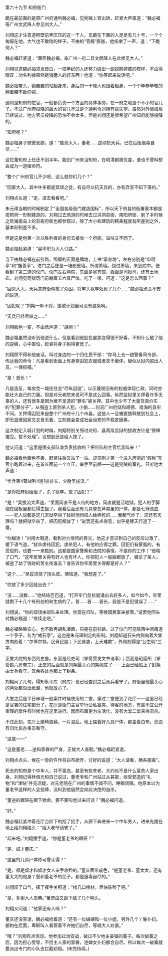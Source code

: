

第六十九节 知府衙门

跪在最前面的是原广州府通判魏必福，见髡贼上官出轿，赶紧大声禀道：“魏必福等广州文武降人参见刘大人。”

刘翔这才注意道照壁前黑压压的这一干人，见跪在下面的人足足有几十号，一个个匍匐在地，大气也不敢喘的样子。不由的“官瘾”膨胀，他咳嗽了一声，道：“下跪何人？”

魏必福赶紧道：“罪臣魏必福，率广州一府二县文武降人在此候见大人。”

刘翔见这魏必福须发皆白，一把年纪的人还努力做出一副奴颜婢膝的模样，不由得暗叹：功名利禄果然是消磨人的好东西！他道：“你等起来说话吧。”

魏必福带头，颤巍巍的站起身来，身后的一干降人也跟着起身，一个个毕恭毕敬的躬着腰不敢仰视。

通判是知府的佐官，一般都负责一个方面的具体事务，在一府之地是个不小的官儿了。不过广州府投降的最大的官儿不过是个通判令刘翔有些失望。虽然对外情报局已经说过，地方官员投降的恐怕不会太多，但是刘翔还是很希望广州知府能够投降的。

“知府呢？”

魏必福身子微微发颤，道：“启禀大人，董老……逆顽抗天兵，已在后衙服毒自尽……”

这位董知府上任还不到半年。能到广州来当知府，在明清都属优差，谁也不曾料想会成为一道催命符。

“整个广州府官儿不少吧，这么就你们几个？”

“回禀大人，其中许多都是冥顽之徒，有自尽以抗天兵的，亦有弃官不知下落的。”

刘翔点头道：“走，进去看看吧。”

朱元璋当朝的时候制定了“全国各级衙门建造国标”，所以天下府县的衙署基本都是按照同一形制建造的。刘翔过去旅游的时候去过洪洞县衙、南阳府衙，到了本时候之后海南岛上的县衙府衙也都参观过，除了大小和建筑的精美程度有所差别之外，基本形制差不多。

但是这是他第一次以胜利者的身份去接收一个府衙。滋味又不同了。

魏必福赶紧道：“容卑职为大人引路。”

当下由魏必福在前引路，照壁的正面是牌坊，上书“承宣坊”，左右分别是“申明亭”和“旌善亭”。进门之后便是一堵影壁墙。所谓萧墙。绕过萧墙，来到院中。便看到了第二道的仪门。仪门左右两院，东面是寅宾馆，西面是司狱司，还有土地庙。刘翔见司狱司门前躺着五六具尸体。吃了一惊，问道：“这是怎么回事？”

“回禀大人，天兵来府衙释放了众囚，将牢头狱卒处死了几个……”魏必福忐忑不安的说道。

“囚犯呢？”刘翔一听不对，接收计划里可没有这条啊。

“天兵已经尽纵之……”

刘翔脸色一变，不由低声道：“胡闹！”

魏必福虽然没听到他说什么，但是看到他脸色霎那变得很不好看，不知什么触了他的逆鳞，心中害怕，赶紧将身子躬得更低了。

刘翔顾不得和他废话。叫过身边的一个归化民干部：“你马上去一趟警备司令部，传达我的命令：凡是看到街面上有身穿囚犯衣服或者衣不蔽体，疑似从狱内脱出人员，一律抓捕。”

“是！首长！”

凡是造反，每攻克一城往往会“尽纵囚徒”，以示蔑视旧有的权威体现仁政，同时亦能壮大自己的力量。但是对元老院来说可不是这么回事。纵然监狱里关押着许多无辜的人，还有很多是因为微不足道的“罪名”被关押。其中也少不了大量货真价实的“犯罪分子”，从强盗土匪到杀人犯，小偷……何况广州府狱和顺德、南海的县牢不同。关押得囚犯来自整个广州府十几个州县。这些人一旦被直接释放到社会上，即无盘缠回家又衣食无着，立刻就会变成社会治安的不稳定因素。

这次制定入城计划的时候，刘翔特别关照过对府、县两级监狱的接收方针是“原样接受。暂不处理”。没想到还是给人搅了。

他又问道：“这里是哪支部队谁负责接收的？把带队的主官给我叫来！”

魏必福看他面色不善，赶紧往后又站了一站。却见刚才第一个进入府衙的“假髡”军官小跑着过来，在首长面前一个立正，举手至前额――这是髡贼的军礼。只听他大声道：

“步兵第4营战列4连1排排长，少尉吴拔流。”

“是你把府狱给砸了，杀了狱卒。放了囚犯？”

“是！”吴拔流大声道，“里面简直不是人待的地方，简直就是活地狱。犯人的手脚枷在枷板里都烂得生蛆了。我看后面还有几具卷在芦席里的尸体，都是七窍流血――犯人说都是这几天狱卒得了钱财悄悄把人给弄死的……我都气炸了，这还有天理吗？就把狱卒杀了，把囚犯都放了！”说罢还有点得意，似乎是替天行道了一番。

“你糊涂！”刘翔大喝道，看到对方惊愕的目光，他这才意识到自己的反应过激了，缓下语气道，“狱卒虐待囚犯，虐杀犯人，有他的应得之罪。囚犯们有蒙冤的，有受屈的，也要一一来甄别。这都是国家警察和法院的事情，不是你的工作！”他喘了口气，“这牢房里关得有好人也有坏人，你把犯人一股脑都放了，被杀了亲人，被盗了劫了钱财的苦主找谁去？谁告诉你牢房里关得都是好人？”

“这个……”吴拔流挠了挠头皮。懊恼道，“我想差了。”

“你放了多少囚徒出去？”

“没……没数……”他结结巴巴道，“打开牢门忽拉就涌出去好多人，如今如今，牢里就剩下十几个有刑创的和生病的了。首……首……首长，我是不是犯错误了……”

刘翔说，“你的错误由部队来处理。你现在归队，等候国民军来接管。”说罢他回头对魏必福道：“继续走吧。”

魏必福略略安心，也不敢再胡乱凑趣，只是在前引路，过了仪门可见院落中间甬道一个亭子，名为“戒石亭”。这也是朱元璋制定的形制。刘翔知道石头内侧向着大堂方向刻着：“尔俸尔禄，民膏民脂；下民易虐，上天难欺”，外侧刻得是“公生明“三字。

正堂大院的东西列吏舍。东面是经吏司（掌管受发文书诸事）；西面是昭磨所（掌管勘六房卷宗），正堂的后面就是刘翔最关心的架阁库了――上面已经贴上了封条由士兵看守。其余各处也都上了封条。

刘翔问了几句，得知永平库（府库）也已经查封之后派兵看守了。府衙里他最关心的两处都没出纰漏，他就放心了。

大堂之后是平日审理一般案件时候使用的二堂，穿过二堂便到了花厅――这里已经是官署的住宅部分了。花厅是衙门主官举行公私宴席，待客的地方，有些不宜公开审理的案件有时候也在这里进行。因而布置更为生活化，没有大堂二堂来得肃杀。

不过此刻，花厅上座椅狼藉，一片混乱。地上摆着好几具尸体，都盖着白布。旁边有归化民办事员看守。

“这是――”

“这是董老……逆和家眷的尸身，正候大人查勘。”魏必福赶紧道。

刘翔点点头，候在一旁的仵作将白布掀开，讨好的说道：“大人请看，确系服毒”。

死去的知府是个中年人，并不富态，甚至有些苍老，大约也不是什么富贵人家出身。刘翔记得林佰光和自己说过，董老爷和广州站过从甚密，收受郭逸的“礼物”和“津贴”并无迟疑，对元老院在广州的事情不闻不问，睁眼闭眼。他原本以为董老爷这样的人会投降，没料到他居然会如此决绝的自杀。

“董逆的跟班在廊下候命，要不要叫他过来问话？”魏必福问道。

“好。”

魏必福赶紧冲着花厅台阶下的招了招手，从廊下奔进来一个中年男人，进来先跪在地上给刘翔磕头：“给大老爷请安了。”

“起来吧。”刘翔摆手道，“你是董老爷的跟班？”

“是，奴才董庆。”

“这里的几具尸体你可曾认得？”

“是，都是奴才和奴才女人亲手收殓的。”董庆面带戚色，“是董老爷、董太太，还有董太太的贴身丫鬟和董老爷的侄子。都是服毒自尽的。”

刘翔叹了口气，挥了挥手关照道：“找几口棺材，尽快装殓了吧。”

“是，多谢大人恩典。”董庆由又跪下磕了几个响头。

刘翔又问道：“他家还有人吗？”

董庆还没答话，魏必福抢着道：“还有一位娘姨和一位小姐。另外几个丫鬟仆妇。都拘在后面，卑职叫人看管着不许她们自尽，等候大人处置。”

“哦？”刘翔有点惊讶。他参加过治安战，破过不少地主豪强的寨子。每次破寨之后，因为担心受辱，不但主人家的家眷，连婢女仆妇都会自尽。所以每次一破寨就要派出专门的小队去拦截劝阻。(未完待续。)

